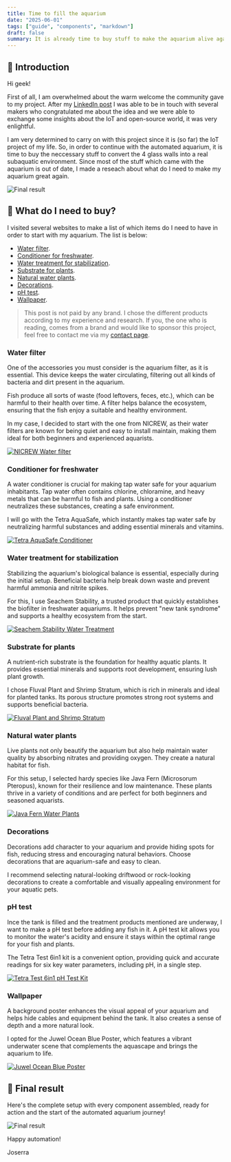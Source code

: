 ```yaml
---
title: Time to fill the aquarium
date: "2025-06-01"
tags: ["guide", "components", "markdown"]
draft: false
summary: It is already time to buy stuff to make the aquarium alive again!
---
```


## 🐠 Introduction

Hi geek!

First of all, I am overwhelmed about the warm welcome the community gave to my project. After my [LinkedIn post](https://www.linkedin.com/posts/jos%C3%A9-ram%C3%B3n-h-572a86234_sideproject-iot-internetofthings-activity-7330849858091667456-7Iyi?utm_source=share&utm_medium=member_desktop&rcm=ACoAADqJK6YB0AXKq7JtwhQGx6J-AAL30zTmZpc) I was able to be in touch with several makers who congratulated me about the idea and we were able to exchange some insights about the IoT and open-source world, it was very enlightful.

I am very determined to carry on with this project since it is (so far) the IoT project of my life. So, in order to continue with the automated aquarium, it is time to buy the neccessary stuff to convert the 4 glass walls into a real subaquatic environment. Since most of the stuff which came with the aquarium is out of date, I made a reseach about what do I need to make my aquarium great again.

![Final result](aquarium-equipment/Aquarium-decoration.avif)

## 🛒 What do I need to buy?

I visited several websites to make a list of which items do I need to have in order to start with my aquarium. The list is below:

- [Water filter](#water-filter).
- [Conditioner for freshwater](#conditioner-for-freshwater).
- [Water treatment for stabilization](#water-treatment-for-stabilization).
- [Substrate for plants](#substrate-for-plants).
- [Natural water plants](#natural-water-plants).
- [Decorations](#decorations).
- [pH test](#ph-test).
- [Wallpaper](#wallpaper).

>This post is not paid by any brand. I chose the different products according to my experience and research. If you, the one who is reading, comes from a brand and would like to sponsor this project, feel free to contact me via my [contact page](../../src/app/contact/).

### Water filter

One of the accessories you must consider is the aquarium filter, as it is essential. This device keeps the water circulating, filtering out all kinds of bacteria and dirt present in the aquarium.

Fish produce all sorts of waste (food leftovers, feces, etc.), which can be harmful to their health over time. A filter helps balance the ecosystem, ensuring that the fish enjoy a suitable and healthy environment.

In my case, I decided to start with the one from NICREW, as their water filters are known for being quiet and easy to install maintain, making them ideal for both beginners and experienced aquarists.

[![NICREW Water filter](aquarium-equipment/NICREW-filter.avif)](https://www.amazon.es/NICREW-Filtro-para-Acuario-FR1/dp/B08SQQ2TW4/ref=dp_prsubs_d_sccl_2/259-7762524-4874135?pd_rd_w=XlGGu&content-id=amzn1.sym.8e8d80f3-f624-4608-aaa0-dad113cd4f7c&pf_rd_p=8e8d80f3-f624-4608-aaa0-dad113cd4f7c&pf_rd_r=J46ZWR1T3ZKGC13EG4KJ&pd_rd_wg=5wRtC&pd_rd_r=907f21a6-532e-4625-9f7e-c1f4cbf45e2d&pd_rd_i=B08SQQ2TW4&th=1)

### Conditioner for freshwater

A water conditioner is crucial for making tap water safe for your aquarium inhabitants. Tap water often contains chlorine, chloramine, and heavy metals that can be harmful to fish and plants. Using a conditioner neutralizes these substances, creating a safe environment.

I will go with the Tetra AquaSafe, which instantly makes tap water safe by neutralizing harmful substances and adding essential minerals and vitamins.

[![Tetra AquaSafe Conditioner](aquarium-equipment/Tetra-AquaSave.avif)](https://www.amazon.es/Tetra-AquaSafe-736276-Purificador-acuario/dp/B000LXYXG8/ref=sr_1_1_sspa?__mk_es_ES=%C3%85M%C3%85%C5%BD%C3%95%C3%91&crid=3BERV7814AG4I&dib=eyJ2IjoiMSJ9.fLjFBbMITGEJKPDI-YrVMT67gQnXgPPPF8Su6KAFqt3-Mvf1D0L7wiNN-nQ-sTbYsHPkgk5lNN1YJyWR5eWKWJ3z7KR4eJrDMObN874zDQuOKoO5U9FkD0Xddb55NlI6_boyyjLHfkSboh-bX-JS-91AMWKOtjpr0kZEysJRiwaXmIeWjGz8SGUXI0PF1sz5y6oFROI_8uHod70I3lybsh3XMdF0YXZO2Iij0wDMCtjFp9xNvvlkxcotWooCgxCyM1kQkYBB8GlFrpOBm2sEXcpCi2dWtmo_i-sd0YdRirU.jiGeRi7aL4CUJyYasBl9yvrFqMn3bm2QFYtIz9YmShg&dib_tag=se&keywords=Tetra%2BAquaSafe&qid=1749838324&rdc=1&sprefix=tetra%2Baquasafe%2Caps%2C156&sr=8-1-spons&sp_csd=d2lkZ2V0TmFtZT1zcF9hdGY&th=1)

### Water treatment for stabilization

Stabilizing the aquarium's biological balance is essential, especially during the initial setup. Beneficial bacteria help break down waste and prevent harmful ammonia and nitrite spikes.

For this, I use Seachem Stability, a trusted product that quickly establishes the biofilter in freshwater aquariums. It helps prevent "new tank syndrome" and supports a healthy ecosystem from the start.

[![Seachem Stability Water Treatment](aquarium-equipment/Seachem-Stability.avif)](https://www.amazon.es/Seachem-sistema-estabilizaci%C3%B3n-dep%C3%B3sito-estabilidad/dp/B0002APIJG/ref=sr_1_1?crid=2H39WVTTTSBGI&dib=eyJ2IjoiMSJ9.xjn6DY2u5aDgmb-xo9EYaIEmTlrvkKA-ZkrZpGWAHhZF9MKgtJf90R1amjol84ZgVALgLc_U9YODnv0AQ5_UMwgfqSgo4Cd2nZjWpnk7eL8BQ9ZfatH5Hc4PAcoZT-O217ktVedKrHp2CMHKBl6aV0eO-jJznaniciQYBS-2Vbp5d8UhL4JRFdjMqXfP8_Plq5mTTrHU00PDRNYFZ7fvgdgyDJ-aMb73EfLLvyX3C4EEh8GdWFbx6ICLv0EHMFCuzZPwPIw_s2VDEXiIMJAnZJiCWX_nV5-_Zn2-QHweibs.QoQrqbJSZ7m_TuPpopCwsarg-atVJkNRLw__JruhRJE&dib_tag=se&keywords=seachem%2Bstability&qid=1749838354&sprefix=Seachem%2BStability%2Caps%2C83&sr=8-1&th=1)

### Substrate for plants

A nutrient-rich substrate is the foundation for healthy aquatic plants. It provides essential minerals and supports root development, ensuring lush plant growth.

I chose Fluval Plant and Shrimp Stratum, which is rich in minerals and ideal for planted tanks. Its porous structure promotes strong root systems and supports beneficial bacteria.

[![Fluval Plant and Shrimp Stratum](aquarium-equipment/stratum.avif)](https://www.amazon.es/dp/B00JGQIY48/?coliid=I2X48ZTLQI7P7&colid=1S0EHQBKFAI77&ref_=list_c_wl_lv_ov_lig_dp_it&th=1)

### Natural water plants

Live plants not only beautify the aquarium but also help maintain water quality by absorbing nitrates and providing oxygen. They create a natural habitat for fish.

For this setup, I selected hardy species like Java Fern (Microsorum Pteropus), known for their resilience and low maintenance. These plants thrive in a variety of conditions and are perfect for both beginners and seasoned aquarists.

[![Java Fern Water Plants](aquarium-equipment/waterplant.avif)](https://www.amazon.es/dp/B099P8Z51Z/?coliid=I5GZL0R7D143V&colid=1S0EHQBKFAI77&psc=1&ref_=list_c_wl_lv_ov_lig_dp_it_im)

### Decorations

Decorations add character to your aquarium and provide hiding spots for fish, reducing stress and encouraging natural behaviors. Choose decorations that are aquarium-safe and easy to clean.

I recommend selecting natural-looking driftwood or rock-looking decorations to create a comfortable and visually appealing environment for your aquatic pets.

### pH test

Ince the tank is filled and the treatment products mentioned are underway, I want to make a pH test before adding any fish in it. A pH test kit allows you to monitor the water's acidity and ensure it stays within the optimal range for your fish and plants.

The Tetra Test 6in1 kit is a convenient option, providing quick and accurate readings for six key water parameters, including pH, in a single step.

[![Tetra Test 6in1 pH Test Kit](aquarium-equipment/pH-test.avif)](https://www.amazon.es/Tetra-Test-6-en-1/dp/B001B65ZVQ/ref=sr_1_6?__mk_es_ES=%C3%85M%C3%85%C5%BD%C3%95%C3%91&crid=19I3RN1IPE319&dib=eyJ2IjoiMSJ9.OLZyMtnQKDPI8bbospTP9u0XOrhaurdzLiji0K4-q3tuQ4WCqBWMpTdw0XYZaO_kPLSWlg1OYbetLd7cOFNwLXU07yXox3q1Gu0ROCbf2NGlblQAlSvWpxFvaGvLxTAKPFF8DHdOdqbqM1uSLPMqxY0GoWg7_-Fq36cxVfbtUAZ8dAz6WRChHBOBcOgxrJvXtX73RBgywxCJpuKnr4RRu5BX3e5UJ5muMomVUi7Jg9KR6y4nN_SK5eBsmQWrUGWHVK7HUrNWOBizvulNgChWk6i1KRIASxozkUbA-xtD5N8.ECPScyXSajiGXaoiNF9Fv_CK6UjYjrnizff-O4izAWg&dib_tag=se&keywords=aquarium+ph+test&qid=1749838389&sprefix=aquarium+ph+test%2Caps%2C87&sr=8-6)

### Wallpaper

A background poster enhances the visual appeal of your aquarium and helps hide cables and equipment behind the tank. It also creates a sense of depth and a more natural look.

I opted for the Juwel Ocean Blue Poster, which features a vibrant underwater scene that complements the aquascape and brings the aquarium to life.

[![Juwel Ocean Blue Poster](aquarium-equipment/wallpaper.avif)](https://www.amazon.es/dp/B001MX5XV0?ref=ppx_yo2ov_dt_b_fed_asin_title&th=1)

## 🎉 Final result

Here's the complete setup with every component assembled, ready for action and the start of the automated aquarium journey!

![Final result](aquarium-equipment/Aquarium-decoration.avif)

Happy automation!

Joserra
